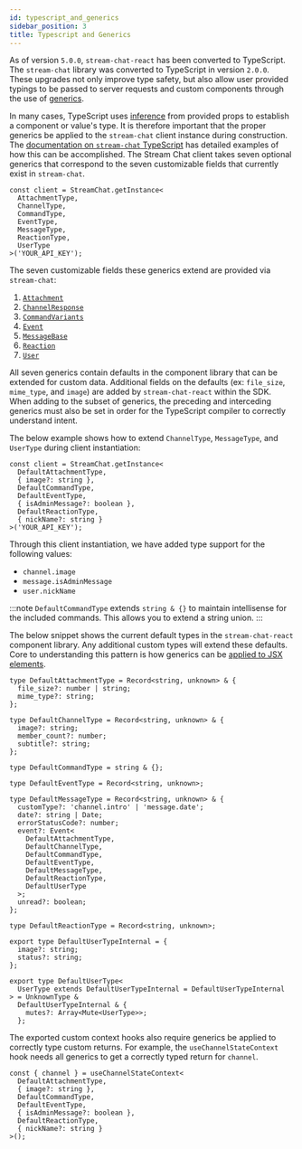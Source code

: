 ```yaml
---
id: typescript_and_generics
sidebar_position: 3
title: Typescript and Generics
---
```


As of version `5.0.0`, `stream-chat-react` has been converted to TypeScript. The `stream-chat` library was converted to TypeScript in version `2.0.0`.
These upgrades not only improve type safety, but also allow user provided typings to be passed to server requests and custom components through
the use of [generics](https://www.typescriptlang.org/docs/handbook/2/generics.html).

In many cases, TypeScript uses [inference](https://www.typescriptlang.org/docs/handbook/type-inference.html) from provided props to establish a component or
value's type. It is therefore important that the proper generics be applied to the `stream-chat` client instance during construction. The
[documentation on `stream-chat` TypeScript](https://github.com/GetStream/stream-chat-js#typescript-v2xx) has detailed examples of how this can be accomplished.
The Stream Chat client takes seven optional generics that correspond to the seven customizable fields that currently exist in `stream-chat`.

```tsx
const client = StreamChat.getInstance<
  AttachmentType,
  ChannelType,
  CommandType,
  EventType,
  MessageType,
  ReactionType,
  UserType
>('YOUR_API_KEY');
```

The seven customizable fields these generics extend are provided via `stream-chat`:

1. [`Attachment`](https://github.com/GetStream/stream-chat-js/blob/534bcb09a971caea9f187f31b005e9e3b1413a67/src/types.ts#L1166)
2. [`ChannelResponse`](https://github.com/GetStream/stream-chat-js/blob/534bcb09a971caea9f187f31b005e9e3b1413a67/src/types.ts#L104)
3. [`CommandVariants`](https://github.com/GetStream/stream-chat-js/blob/534bcb09a971caea9f187f31b005e9e3b1413a67/src/types.ts#L1271)
4. [`Event`](https://github.com/GetStream/stream-chat-js/blob/534bcb09a971caea9f187f31b005e9e3b1413a67/src/types.ts#L796)
5. [`MessageBase`](https://github.com/GetStream/stream-chat-js/blob/534bcb09a971caea9f187f31b005e9e3b1413a67/src/types.ts#L1344)
6. [`Reaction`](https://github.com/GetStream/stream-chat-js/blob/534bcb09a971caea9f187f31b005e9e3b1413a67/src/types.ts#L1401)
7. [`User`](https://github.com/GetStream/stream-chat-js/blob/534bcb09a971caea9f187f31b005e9e3b1413a67/src/types.ts#L1465)

All seven generics contain defaults in the component library that can be extended for custom data. Additional fields on the defaults
(ex: `file_size`, `mime_type`, and `image`) are added by `stream-chat-react` within the SDK. When adding to the subset of generics,
the preceding and interceding generics must also be set in order for the TypeScript compiler to correctly understand intent.

The below example shows how to extend `ChannelType`, `MessageType`, and `UserType` during client instantiation:

```tsx
const client = StreamChat.getInstance<
  DefaultAttachmentType,
  { image?: string },
  DefaultCommandType,
  DefaultEventType,
  { isAdminMessage?: boolean },
  DefaultReactionType,
  { nickName?: string }
>('YOUR_API_KEY');
```

Through this client instantiation, we have added type support for the following values:

- `channel.image`
- `message.isAdminMessage`
- `user.nickName`

:::note
`DefaultCommandType` extends `string & {}` to maintain intellisense for the included commands. This allows you to extend a string union.
:::

The below snippet shows the current default types in the `stream-chat-react` component library. Any additional custom types
will extend these defaults. Core to understanding this pattern is how generics can be
[applied to JSX elements](https://www.typescriptlang.org/docs/handbook/release-notes/typescript-2-9.html#generic-type-arguments-in-jsx-elements).

```tsx
type DefaultAttachmentType = Record<string, unknown> & {
  file_size?: number | string;
  mime_type?: string;
};

type DefaultChannelType = Record<string, unknown> & {
  image?: string;
  member_count?: number;
  subtitle?: string;
};

type DefaultCommandType = string & {};

type DefaultEventType = Record<string, unknown>;

type DefaultMessageType = Record<string, unknown> & {
  customType?: 'channel.intro' | 'message.date';
  date?: string | Date;
  errorStatusCode?: number;
  event?: Event<
    DefaultAttachmentType,
    DefaultChannelType,
    DefaultCommandType,
    DefaultEventType,
    DefaultMessageType,
    DefaultReactionType,
    DefaultUserType
  >;
  unread?: boolean;
};

type DefaultReactionType = Record<string, unknown>;

export type DefaultUserTypeInternal = {
  image?: string;
  status?: string;
};

export type DefaultUserType<
  UserType extends DefaultUserTypeInternal = DefaultUserTypeInternal
> = UnknownType &
  DefaultUserTypeInternal & {
    mutes?: Array<Mute<UserType>>;
  };
```

The exported custom context hooks also require generics be applied to correctly type custom returns. For example, the
`useChannelStateContext` hook needs all generics to get a correctly typed return for `channel`.

```tsx
const { channel } = useChannelStateContext<
  DefaultAttachmentType,
  { image?: string },
  DefaultCommandType,
  DefaultEventType,
  { isAdminMessage?: boolean },
  DefaultReactionType,
  { nickName?: string }
>();
```
